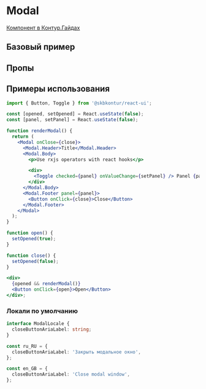 
<Meta of={ModalStories} />

# Modal

[Компонент в Контур.Гайдах](https)

## Базовый пример

<Primary />

## Пропы

<Controls />

## Примеры использования

```jsx harmony
import { Button, Toggle } from '@skbkontur/react-ui';

const [opened, setOpened] = React.useState(false);
const [panel, setPanel] = React.useState(false);

function renderModal() {
  return (
    <Modal onClose={close}>
      <Modal.Header>Title</Modal.Header>
      <Modal.Body>
        <p>Use rxjs operators with react hooks</p>

        <div>
          <Toggle checked={panel} onValueChange={setPanel} /> Panel {panel ? 'enabled' : 'disabled'}
        </div>
      </Modal.Body>
      <Modal.Footer panel={panel}>
        <Button onClick={close}>Close</Button>
      </Modal.Footer>
    </Modal>
  );
}

function open() {
  setOpened(true);
}

function close() {
  setOpened(false);
}

<div>
  {opened && renderModal()}
  <Button onClick={open}>Open</Button>
</div>;
```

### Локали по умолчанию

```typescript static
interface ModalLocale {
  closeButtonAriaLabel: string;
}

const ru_RU = {
  closeButtonAriaLabel: 'Закрыть модальное окно',
};

const en_GB = {
  closeButtonAriaLabel: 'Close modal window',
};
```

